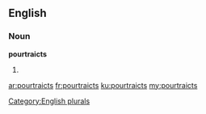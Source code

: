 ==English==

===Noun===
'''pourtraicts'''

# {{plural of|[[pourtraict]]}}

[[Category:English plurals]]

[[ar:pourtraicts]]
[[fr:pourtraicts]]
[[ku:pourtraicts]]
[[my:pourtraicts]]
